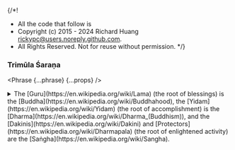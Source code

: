 {/*!
 * All the code that follow is
 * Copyright (c) 2015 - 2024 Richard Huang <rickypc@users.noreply.github.com>.
 * All Rights Reserved. Not for reuse without permission.
 */}


### Trimūla Śaraṇa

<Phrase {...phrase} {...props} />

<details>
  <summary>
    The [Guru](https://en.wikipedia.org/wiki/Lama) (the root of blessings) is the [Buddha](https://en.wikipedia.org/wiki/Buddhahood), the [Yidam](https://en.wikipedia.org/wiki/Yidam) (the root of accomplishment) is the [Dharma](https://en.wikipedia.org/wiki/Dharma_(Buddhism)), and the [Dakinis](https://en.wikipedia.org/wiki/Dakini) and [Protectors](https://en.wikipedia.org/wiki/Dharmapala) (the root of enlightened activity) are the [Saṅgha](https://en.wikipedia.org/wiki/Sangha).
  </summary>
  <div>
    <MultiLingual {...phrase} />
  </div>
</details>
